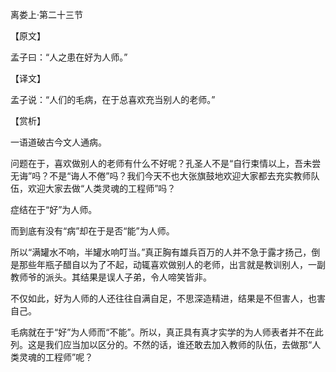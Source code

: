 

离娄上·第二十三节

【原文】

孟子曰：“人之患在好为人师。”

【译文】

孟子说：“人们的毛病，在于总喜欢充当别人的老师。”

【赏析】

一语道破古今文人通病。

问题在于，喜欢做别人的老师有什么不好呢？孔圣人不是“自行束情以上，吾未尝无诲”吗？不是“诲人不倦”吗？我们今天不也大张旗鼓地欢迎大家都去充实教师队伍，欢迎大家去做“人类灵魂的工程师”吗？

症结在于“好”为人师。

而到底有没有“病”却在于是否“能”为人师。

所以“满罐水不响，半罐水响叮当。”真正胸有雄兵百万的人并不急于露才扬己，倒是那些年瓶子醋自以为了不起，动辄喜欢做别人的老师，出言就是教训别人，一副教师爷的派头。其结果是误人子弟，令人啼笑皆非。

不仅如此，好为人师的人还往往自满自足，不思深造精进，结果是不但害人，也害自己。

毛病就在于“好”为人师而“不能”。所以，真正具有真才实学的为人师表者并不在此列。这是我们应当加以区分的。不然的话，谁还敢去加入教师的队伍，去做那“人类灵魂的工程师”呢？


